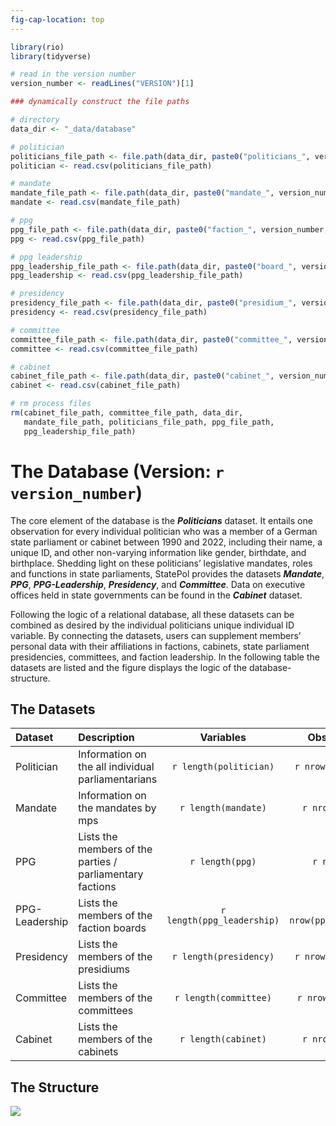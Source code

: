 ```yaml
---
fig-cap-location: top
---
```


```r
library(rio)
library(tidyverse)

# read in the version number
version_number <- readLines("VERSION")[1]

### dynamically construct the file paths

# directory
data_dir <- "_data/database"

# politician
politicians_file_path <- file.path(data_dir, paste0("politicians_", version_number, ".csv"))
politician <- read.csv(politicians_file_path)

# mandate
mandate_file_path <- file.path(data_dir, paste0("mandate_", version_number, ".csv"))
mandate <- read.csv(mandate_file_path)

# ppg
ppg_file_path <- file.path(data_dir, paste0("faction_", version_number, ".csv"))
ppg <- read.csv(ppg_file_path)

# ppg leadership
ppg_leadership_file_path <- file.path(data_dir, paste0("board_", version_number, ".csv"))
ppg_leadership <- read.csv(ppg_leadership_file_path)

# presidency
presidency_file_path <- file.path(data_dir, paste0("presidium_", version_number, ".csv"))
presidency <- read.csv(presidency_file_path)

# committee
committee_file_path <- file.path(data_dir, paste0("committee_", version_number, ".csv"))
committee <- read.csv(committee_file_path)

# cabinet
cabinet_file_path <- file.path(data_dir, paste0("cabinet_", version_number, ".csv"))
cabinet <- read.csv(cabinet_file_path)

# rm process files
rm(cabinet_file_path, committee_file_path, data_dir,
   mandate_file_path, politicians_file_path, ppg_file_path,
   ppg_leadership_file_path)
```

# The Database (Version: `r version_number`)

The core element of the database is the ***Politicians*** dataset. It entails one observation for every  individual politician who was a member of a German state parliament or cabinet between 1990 and 2022, including their name, a unique ID, and other non-varying information like gender, birthdate, and birthplace. Shedding light on these politicians' legislative mandates, roles and functions in state parliaments, StatePol provides the datasets ***Mandate***, ***PPG***, ***PPG-Leadership***, ***Presidency***, and ***Committee***. Data on executive offices held in state governments can be found in the ***Cabinet*** dataset.

Following the logic of a relational database, all these datasets can be combined as desired by the individual politicians unique individual ID variable. By connecting the datasets, users can supplement members' personal data with their affiliations in factions, cabinets, state parliament presidencies, committees, and faction leadership. In the following table the datasets are listed and the figure displays the logic of the database-structure.

## The Datasets

| Dataset   | Description                                               | Variables             | Observations            |
|:----------|:----------------------------------------------------------|:---------------------:|:-----------------------:|
| Politician   | Information on the all individual parliamentarians     | `r length(politician)`|     `r nrow(politician)`|
| Mandate      | Information on the mandates by mps                     | `r length(mandate)`   |     `r nrow(mandate)`   |
| PPG   | Lists the members of the parties / parliamentary factions | `r length(ppg)`   |     `r nrow(ppg)`   |
| PPG-Leadership     | Lists the members of the faction boards                   | `r length(ppg_leadership)`     |     `r nrow(ppg_leadership)`     |
| Presidency | Lists the members of the presidiums                       | `r length(presidency)` |     `r nrow(presidency)` |
| Committee | Lists the members of the committees                       | `r length(committee)` |     `r nrow(committee)` |
| Cabinet   | Lists the members of the cabinets                         | `r length(cabinet)`   |     `r nrow(cabinet)`   |

## The Structure

![](images/datensatz_struktur.png){fig-align="center"}
